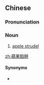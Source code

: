 {{also|苹果馅饼}}
==Chinese==
{{zh-forms|s=苹果馅饼|type=22}}

===Pronunciation===
{{zh-pron
|m=píngguǒ xiànbǐng
|c=ping4 gwo2 haam6-2 beng2
|cat=n
}}

===Noun===
{{zh-noun}}

# [[apple strudel]]

[[zh:蘋果餡餅]]

====Synonyms====
* {{zh-l|蘋果卷}}